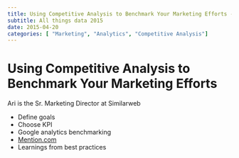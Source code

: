 ```yaml
---
title: Using Competitive Analysis to Benchmark Your Marketing Efforts - Ariel Rosenstein - Similar Web
subtitle: All things data 2015
date: 2015-04-20
categories: [ "Marketing", "Analytics", "Competitive Analysis"]
---
```


# Using Competitive Analysis to Benchmark Your Marketing Efforts 

Ari is the Sr. Marketing Director at Similarweb

- Define goals 
- Choose KPI 
- Google analytics benchmarking 
- [Mention.com](https://mention.com/en/)
- Learnings from best practices 